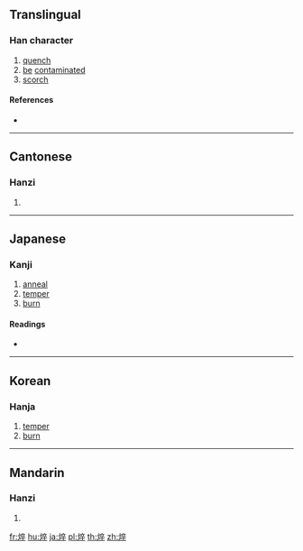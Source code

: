 ==Translingual==

===Han character===
{{Han char|rn=86|rad=火|as=08|sn=12|four=90848|canj=FYOJ}}

# [[quench]]
# [[be]] [[contaminated]]
# [[scorch]]

====References====
* {{Han ref|kx=0673.240|dkj=19111|dj=1081.210|hdz=32210.120|uh=7120|ud=28960|bh=DA58|bd=55896}}

----

==Cantonese==

===Hanzi===
{{yue-hanzi|jyut=[[ceoi3]], [[seoi6]]|y=cheui3, seui6}}

# {{defn|lang=yue|sort=火08}}

----

==Japanese==

===Kanji===
{{ja-kanji|grade=|rs=火08}}

# [[anneal]]
# [[temper]]
# [[burn]]

====Readings====
* {{ja-readings|goon=[[さい]] (sai)|kanon=[[さい]] (sai)|on=[[すい]] (sui)|kun=[[やく]] (yaku)}}

----

==Korean==

===Hanja===
{{ko-hanja|hangeul=[[쉬]], [[쵀]]|eumhun=|rv=swi, chwae|mr=swi, ch'wae|y=swi, chway}}

# [[temper]]
# [[burn]]

----

==Mandarin==

===Hanzi===
{{cmn-hanzi|pin=[[cuì]] ([[cui4]])|wg=ts'ui<sup>4</sup>}}

# {{defn|lang=cmn|sort=火08}}

[[fr:焠]]
[[hu:焠]]
[[ja:焠]]
[[pl:焠]]
[[th:焠]]
[[zh:焠]]